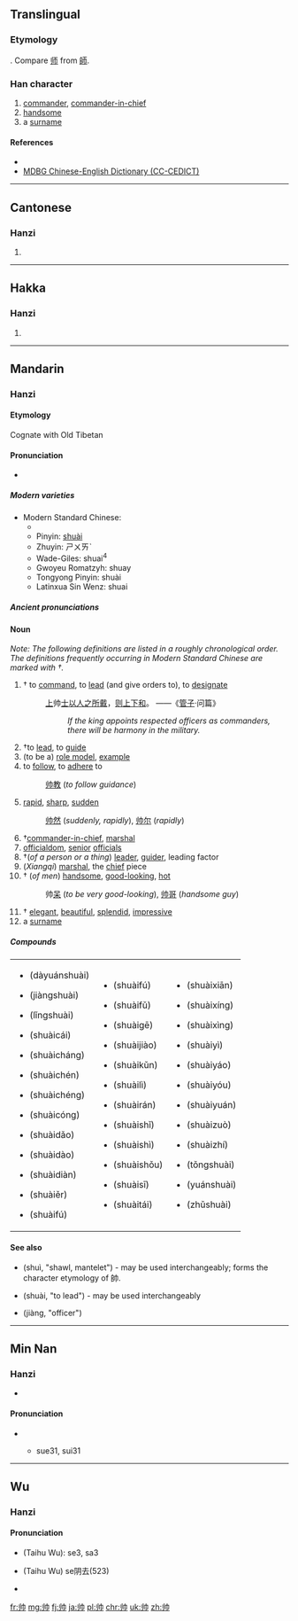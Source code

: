 {{also|帥|师}}
==Translingual==

===Etymology===
{{Han simp|帥|f=𠂤|t=丨丿}}. Compare [[师]] from [[師]].

===Han character===
{{Han char|rn=50|rad=巾|as=02|sn=5|four=|canj=中中中月 (LLLB)}}

# [[commander]], [[commander-in-chief]]
# [[handsome]]
# a [[surname]]

====References====
* {{Han ref|kx=0328.081|hdz=10729.020|uh=5E05|ud=24069}}
*[http://www.mdbg.net/chindict/chindict.php?page=worddict&wdrst=0&wdqb=%E5%B8%85 MDBG Chinese-English Dictionary (CC-CEDICT)]

----

==Cantonese==

===Hanzi===
{{yue-hanzi|jyut=[[seoi3]]|y=seui3|tra=帥}}

# {{defn|lang=yue|sort=巾02}}

----

==Hakka==

===Hanzi===
{{hak-hanzi|pfs=|gd=sai<sup>3</sup> [Meixian]|hpy=}}

# {{defn|lang=hak|sort=巾02}}

----

==Mandarin==
{{zh-hanzi-box|[[帅]]|[[帥]]}}

===Hanzi===
====Etymology====
Cognate with Old Tibetan {{term|lang=otb|སྲིད|tr=srid||commander, leader|sc=Tibt}}

====Pronunciation====
* {{audio|Zh-shuài.ogg|Audio|lang=zh}}

=====Modern varieties=====
{{rfc-header|Modern varieties|lang=zh}}
* Modern Standard Chinese:
** {{IPA|/{{User:Wjcd/py-ipa|s|h|u|a|i|4}}/|lang=zh}}
** Pinyin: [[shuài]]
** Zhuyin: ㄕㄨㄞˋ
** Wade-Giles: shuai<sup>4</sup>
** Gwoyeu Romatzyh: shuay
** Tongyong Pinyin: shuài
** Latinxua Sin Wenz: shuai
{{hide box|Dialectal pronunciations|align=left|
''Note: The numbers listed below, unless belonging to romanisations, indicate tone numbers from Middle Chinese, not actual tonal values or modern dialectal tonal category.''
* Mandarin dialects:
** Beijing (Beijing Mandarin): {{IPA|/{{User:Wjcd/py-ipa|s|h|u|a|i|4}}/|lang=zh}}
** Jinan (Ji Lu Mandarin): ṣuɛ 3
** Tianjin (Ji Lu Mandarin): suai 3
** Xi'an (Zhongyuan Mandarin): fe 3
** Hankou (Southwestern Mandarin): suai 3
** Chengdu (Southwestern Mandarin): suai 3
** Yangzhou (Jianghuai Mandarin): sue 3
** Taiyuan (Jin (Mandarin)): suai 3
* Wu dialects:
** Shanghai (Taihu Wu): se 3, sa 3
*** Jiading: se 3, sa 3, soe 3
** Suzhou (Taihu Wu): se阴去(523)
** Wuxi (Taihu Wu): sa阴去
** Changzhou (Taihu Wu) (''literary''): sa
** Hangzhou (Taihu Wu): sue
** Ningbo (Taihu Wu): se 3
** Shaoxing (Taihu Wu): sa 3
** Quzhou (Chuqu Wu): se 3
** Wenzhou (Oujiang Wu): sa 31
** Wenling (Taizhou Wu): se 3
* Cantonese dialects:
** Standard Cantonese (Guangzhou): {{IPA|/sœy˧˧/|lang=zh}}
** Yale romanisation: seui3
** Hong Kong Government romanisation: seoi3
** Guangdong romanisation: sêu3
** Liu Xixiang romanisation: sui3
* Min dialects:
** Fuzhou (Min Dong): soy 31
** Teochow (Min Nan): sue 31
** Amoy (Min Nan): sue 31, sui 31
** Pe̍h-oē-jī (Min Nan): sòe
* Xiang dialects:
** Changsha (Chang Yi Xiang): ɕyai 31
** Shuangfeng (Lou Shao Xiang): sue 31
* Gan dialects:
** Nanchang: sai 31
* Hakka dialects:
** Meixian: sai 3
}}

=====Ancient pronunciations=====
{{hide box|Pronunciation 1|align=left|
* Middle Chinese:
** Initial: 生
** Final: 脂
** Tone: 去
** She: 止
** Openness: 合
** Deng: 三等
** Fanqie: 所類
* Old Chinese (Reconstructions):
** Bernhard Karlgren:  /ʂi̯wəd/  Ⅹ/6部
** Wang Li: /ʃiuət/ 物
** Zhengzhang Shangfeng: /sruds/ 隊2部
** Li Fanggui: /srjədh/ 微
** Bai Yiping: /srjuts/  物部
** Pan Wuyun: /sruds/  物2部}}
{{hide box|Pronunciation 2|align=left|
* Middle Chinese:
** Initial: 生
** Final: 術
** Tone: 入
** She: 臻
** Openness: 合
** Deng: 三等
** Fanqie: 所律
* Old Chinese (Reconstructions):
** Bernhard Karlgren:  /ʂi̯wət/  Ⅹ/5部
** Wang Li: /ʃiuət/ 物
** Zhengzhang Shangfeng: /srud/ 物2部
** Li Fanggui: /srjət/ 微
** Bai Yiping: /srjut/  物部
** Pan Wuyun: /srud/  物2部
}}

====Noun====
{{cmn-noun|s|pin=[[shuài]] ([[shuai4]])|pint=shuai4|tra=帥|sim=帅}}

''Note: The following definitions are listed in a roughly chronological order. The definitions frequently occurring in Modern Standard Chinese are marked with †.''

# †{{context|military|lang=zh|sort=shuai4}} to [[command]], to [[lead]] (and give orders to), to [[designate]]
#: [[上]]帅[[士]][[以]][[人]][[之]][[所]][[戴]]，[[则]][[上下]][[和]]。 ——《[[w:Guanzi (text)|管子]]·问篇》
#:: ''If the king appoints respected officers as commanders, there will be harmony in the military.''
# †to [[lead]], to [[guide]]
# (to be a) [[role model]], [[example]]
# to [[follow]], to [[adhere]] to
#: [[帅教]] (''to follow guidance'')
# [[rapid]], [[sharp]], [[sudden]]
#: [[帅然]] (''suddenly, rapidly''), [[帅尔]] (''rapidly'')
# †[[commander-in-chief]], [[marshal]]
# [[officialdom]], [[senior]] [[official]]s
# †(''of a person or a thing'') [[leader]], [[guider]], leading factor
# (''Xiangqi'') [[marshal]], the [[chief]] piece
# †{{context|colloquial|lang=zh|sort=shuai4}} (''of men'') [[handsome]], [[good-looking]], [[hot]]
#: 帅[[呆]] (''to be very good-looking''), [[帅哥]] (''handsome guy'')
# †{{context|colloquial|lang=zh|sort=shuai4}} [[elegant]], [[beautiful]], [[splendid]], [[impressive]]
# a [[surname]]

=====Compounds=====
{|style="width:100%"
|
* {{lang|und|sc=Hans|[[大元帅]]}} (dàyuánshuài)
* {{lang|und|sc=Hans|[[将帅]]}} (jiàngshuài)
* {{lang|und|sc=Hans|[[领帅]]}} (lǐngshuài)
* {{lang|und|sc=Hans|[[帅才]]}} (shuàicái)
* {{lang|und|sc=Hans|[[帅长]]}} (shuàicháng)
* {{lang|und|sc=Hans|[[帅臣]]}} (shuàichén)
* {{lang|und|sc=Hans|[[帅乘]]}} (shuàichéng)
* {{lang|und|sc=Hans|[[帅从]]}} (shuàicóng)
* {{lang|und|sc=Hans|[[帅导]]}} (shuàidǎo)
* {{lang|und|sc=Hans|[[帅道]]}} (shuàidào)
* {{lang|und|sc=Hans|[[帅甸]]}} (shuàidiàn)
* {{lang|und|sc=Hans|[[帅尔]]}} (shuàiěr)
* {{lang|und|sc=Hans|[[帅伏]]}} (shuàifú)
|
* {{lang|und|sc=Hans|[[帅服]]}} (shuàifú)
* {{lang|und|sc=Hans|[[帅府]]}} (shuàifǔ)
* {{lang|und|sc=Hans|[[帅哥]]}} (shuàigē)
* {{lang|und|sc=Hans|[[帅教]]}} (shuàijiào)
* {{lang|und|sc=Hans|[[帅阃]]}} (shuàikǔn)
* {{lang|und|sc=Hans|[[帅厉]]}} (shuàilì)
* {{lang|und|sc=Hans|[[帅然]]}} (shuàirán)
* {{lang|und|sc=Hans|[[帅使]]}} (shuàishǐ)
* {{lang|und|sc=Hans|[[帅示]]}} (shuàishì)
* {{lang|und|sc=Hans|[[帅首]]}} (shuàishǒu)
* {{lang|und|sc=Hans|[[帅司]]}} (shuàisī)
* {{lang|und|sc=Hans|[[帅台]]}} (shuàitái)
|
* {{lang|und|sc=Hans|[[帅先]]}} (shuàixiān)
* {{lang|und|sc=Hans|[[帅行]]}} (shuàixíng)
* {{lang|und|sc=Hans|[[帅性]]}} (shuàixìng)
* {{lang|und|sc=Hans|[[帅意]]}} (shuàiyì)
* {{lang|und|sc=Hans|[[帅繇]]}} (shuàiyáo)
* {{lang|und|sc=Hans|[[帅由]]}} (shuàiyóu)
* {{lang|und|sc=Hans|[[帅垣]]}} (shuàiyuán)
* {{lang|und|sc=Hans|[[帅座]]}} (shuàizuò)
* {{lang|und|sc=Hans|[[帅职]]}} (shuàizhí)
* {{lang|und|sc=Hans|[[统帅]]}} (tǒngshuài)
* {{lang|und|sc=Hans|[[元帅]]}} (yuánshuài)
* {{lang|und|sc=Hans|[[主帅]]}} (zhǔshuài)
|}

====See also====
* {{lang|und|sc=Hans|[[帨]]}} (shuì, "shawl, mantelet") - may be used interchangeably; forms the character etymology of 帥.
* {{lang|und|sc=Hans|[[率]]}} (shuài, "to lead") - may be used interchangeably
* {{lang|und|sc=Hans|[[将]]}} (jiàng, "officer")

----

==Min Nan==

===Hanzi===
{{nan-hanzi|poj=[[sòe]] (soe<sup>3</sup>)}}

* {{defn|lang=nan|sort=巾02}}

====Pronunciation====
* {{IPA|[tsan˥˧]|lang=nan}}
** {{a|Amoy}} sue31, sui31

----

==Wu==

===Hanzi===
{{head|wuu}}

====Pronunciation====
* {{a|Shanghai}} (Taihu Wu): se3, sa3
* {{a|Suzhou}} (Taihu Wu) se阴去(523)

* {{defn|lang=wuu|sort=巾02}}

[[fr:帅]]
[[mg:帅]]
[[fj:帅]]
[[ja:帅]]
[[pl:帅]]
[[chr:帅]]
[[uk:帅]]
[[zh:帅]]